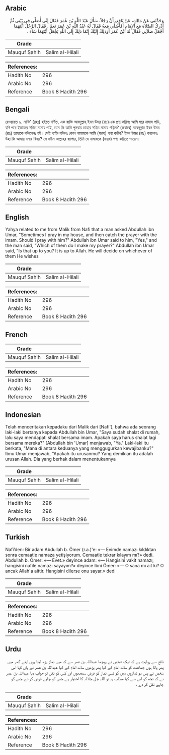 ## Arabic


<div dir="rtl" lang="ar" style={{fontSize:'larger',backgroundColor:'#f8f9fa',padding:20}}>
وَحَدَّثَنِي عَنْ مَالِكٍ، عَنْ نَافِعٍ، أَنَّ رَجُلاً، سَأَلَ عَبْدَ اللَّهِ بْنَ عُمَرَ فَقَالَ إِنِّي أُصَلِّي فِي بَيْتِي ثُمَّ أُدْرِكُ الصَّلاَةَ مَعَ الإِمَامِ أَفَأُصَلِّي مَعَهُ فَقَالَ لَهُ عَبْدُ اللَّهِ بْنُ عُمَرَ نَعَمْ ‏.‏ فَقَالَ الرَّجُلُ أَيَّتَهُمَا أَجْعَلُ صَلاَتِي فَقَالَ لَهُ ابْنُ عُمَرَ أَوَذَلِكَ إِلَيْكَ إِنَّمَا ذَلِكَ إِلَى اللَّهِ يَجْعَلُ أَيَّتَهُمَا شَاءَ ‏.‏
</div>
<div style={{backgroundColor:'#f8f9fa',padding:20, marginBottom: 10}}><table> <thead> <tr> <th>Grade</th> <th></th> </tr> </thead> <tbody> <tr><td>Mauquf Sahih</td><td>Salim al-Hilali</td></tr></tbody></table><table> <thead> <tr> <th>References:</th> <th></th> </tr> </thead> <tbody><tr><td>Hadith No</td><td>296</td></tr><tr><td>Arabic No</td><td>296</td></tr><tr><td>Reference</td><td>Book 8 Hadith 296</td></tr></tbody></table></div>

## Bengali


<div dir="ltr" lang="bn" style={{fontSize:'larger',backgroundColor:'#f8f9fa',padding:20}}>
রেওয়ায়ত ৯. নাফি’ (রহঃ) হইতে বর্ণিত, এক ব্যক্তি আবদুল্লাহ্ ইবন উমর (রাঃ)-কে প্রশ্ন করিলঃ আমি ঘরে নামায পড়ি, যদি পরে ইমামের সহিত নামায পাই, তবে কি আমি পুনরায় তাহার সহিত নামায পড়িব? (জবাবে) আবদুল্লাহ ইবন উমর (রাঃ) তাহাকে বলিলেনঃ হ্যাঁ। সেই ব্যক্তি বলিলঃ কোন নামাযকে আমি (ফরয) গণ্য করিব? ইবন উমর (রাঃ) বললেনঃ উহা কি আমার বলার বিষয়? সে হইল আল্লাহর ব্যাপার, তিনি যে নামাযকে (ফরয) গণ্য করিতে পারেন।
</div>
<div style={{backgroundColor:'#f8f9fa',padding:20, marginBottom: 10}}><table> <thead> <tr> <th>Grade</th> <th></th> </tr> </thead> <tbody> <tr><td>Mauquf Sahih</td><td>Salim al-Hilali</td></tr></tbody></table><table> <thead> <tr> <th>References:</th> <th></th> </tr> </thead> <tbody><tr><td>Hadith No</td><td>296</td></tr><tr><td>Arabic No</td><td>296</td></tr><tr><td>Reference</td><td>Book 8 Hadith 296</td></tr></tbody></table></div>

## English


<div dir="ltr" lang="en" style={{fontSize:'larger',backgroundColor:'#f8f9fa',padding:20}}>
Yahya related to me from Malik from Nafi that a man asked Abdullah ibn Umar, "Sometimes I pray in my house, and then catch the prayer with the imam. Should I pray with him?" Abdullah ibn Umar said to him, "Yes," and the man said, "Which of them do I make my prayer?" Abdullah ibn Umar said, "Is that up to you? It is up to Allah. He will decide on whichever of them He wishes
</div>
<div style={{backgroundColor:'#f8f9fa',padding:20, marginBottom: 10}}><table> <thead> <tr> <th>Grade</th> <th></th> </tr> </thead> <tbody> <tr><td>Mauquf Sahih</td><td>Salim al-Hilali</td></tr></tbody></table><table> <thead> <tr> <th>References:</th> <th></th> </tr> </thead> <tbody><tr><td>Hadith No</td><td>296</td></tr><tr><td>Arabic No</td><td>296</td></tr><tr><td>Reference</td><td>Book 8 Hadith 296</td></tr></tbody></table></div>

## French


<div dir="ltr" lang="fr" style={{fontSize:'larger',backgroundColor:'#f8f9fa',padding:20}}>

</div>
<div style={{backgroundColor:'#f8f9fa',padding:20, marginBottom: 10}}><table> <thead> <tr> <th>Grade</th> <th></th> </tr> </thead> <tbody> <tr><td>Mauquf Sahih</td><td>Salim al-Hilali</td></tr></tbody></table><table> <thead> <tr> <th>References:</th> <th></th> </tr> </thead> <tbody><tr><td>Hadith No</td><td>296</td></tr><tr><td>Arabic No</td><td>296</td></tr><tr><td>Reference</td><td>Book 8 Hadith 296</td></tr></tbody></table></div>

## Indonesian


<div dir="ltr" lang="id" style={{fontSize:'larger',backgroundColor:'#f8f9fa',padding:20}}>
Telah menceritakan kepadaku dari Malik dari [Nafi'], bahwa ada seorang laki-laki bertanya kepada Abdullah bin Umar, "Saya sudah shalat di rumah, lalu saya mendapati shalat bersama imam. Apakah saya harus shalat lagi bersama mereka?" [Abdullah bin 'Umar] menjawab, "Ya." Laki-laki itu berkata, "Mana di antara keduanya yang menggugurkan kewajibanku?" Ibnu Umar menjawab, "Apakah itu urusanmu? Yang demikian itu adalah urusan Allah. Dia yang berhak dalam menentukannya
</div>
<div style={{backgroundColor:'#f8f9fa',padding:20, marginBottom: 10}}><table> <thead> <tr> <th>Grade</th> <th></th> </tr> </thead> <tbody> <tr><td>Mauquf Sahih</td><td>Salim al-Hilali</td></tr></tbody></table><table> <thead> <tr> <th>References:</th> <th></th> </tr> </thead> <tbody><tr><td>Hadith No</td><td>296</td></tr><tr><td>Arabic No</td><td>296</td></tr><tr><td>Reference</td><td>Book 8 Hadith 296</td></tr></tbody></table></div>

## Turkish


<div dir="ltr" lang="tr" style={{fontSize:'larger',backgroundColor:'#f8f9fa',padding:20}}>
Nafi’den: Bir adam Abdullah b. Ömer (r.a.)'e: «— Evimde namazı kıldıktan sonra cemaatle namaza yetişiyorum. Cemaatle tekrar kılayım mı?» dedi. Abdullah b. Ömer: «— Evet.» deyince adam: «— Hangisini vakit namazı, hangisini nafile namazı sayayım?» deyince îbni Ömer: «— O sana mı ait ki? O ancak Allah'a aittir. Hangisini dilerse onu sayar.» dedi
</div>
<div style={{backgroundColor:'#f8f9fa',padding:20, marginBottom: 10}}><table> <thead> <tr> <th>Grade</th> <th></th> </tr> </thead> <tbody> <tr><td>Mauquf Sahih</td><td>Salim al-Hilali</td></tr></tbody></table><table> <thead> <tr> <th>References:</th> <th></th> </tr> </thead> <tbody><tr><td>Hadith No</td><td>296</td></tr><tr><td>Arabic No</td><td>296</td></tr><tr><td>Reference</td><td>Book 8 Hadith 296</td></tr></tbody></table></div>

## Urdu


<div dir="rtl" lang="ur" style={{fontSize:'larger',backgroundColor:'#f8f9fa',padding:20}}>
نافع سے روایت ہے کہ ایک شخص نے پوچھا عبداللہ بن عمر سے کہ میں نماز پڑھ لیتا ہوں اپنے گھر میں پھر پاتا ہوں جماعت کو ساتھ امام کے کیا پھر پڑھوں ساتھ امام کے کہا عبداللہ بن عمر نے ہاں کہا اس شخص نے پس دو نمازوں میں کو نسی نماز کو فرض سمجھوں اور کس کو نفل تو جواب دیا عبداللہ بن عمر نے کہ تجھ کو اس سے کیا مطلب یہ تو اللہ جل جلالہ کا اختیار ہے جس کو چاہے فرض کر دے جس کو چاہے نفل کر دے ۔
</div>
<div style={{backgroundColor:'#f8f9fa',padding:20, marginBottom: 10}}><table> <thead> <tr> <th>Grade</th> <th></th> </tr> </thead> <tbody> <tr><td>Mauquf Sahih</td><td>Salim al-Hilali</td></tr></tbody></table><table> <thead> <tr> <th>References:</th> <th></th> </tr> </thead> <tbody><tr><td>Hadith No</td><td>296</td></tr><tr><td>Arabic No</td><td>296</td></tr><tr><td>Reference</td><td>Book 8 Hadith 296</td></tr></tbody></table></div>
